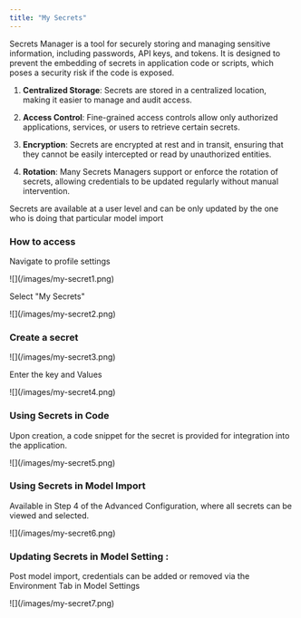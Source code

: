 ```yaml
---
title: "My Secrets"
---
```


Secrets Manager is a tool for securely storing and managing sensitive information, including passwords, API keys, and tokens. It is designed to prevent the embedding of secrets in application code or scripts, which poses a security risk if the code is exposed.

1.  **Centralized Storage**: Secrets are stored in a centralized location, making it easier to manage and audit access.

2.  **Access Control**: Fine-grained access controls allow only authorized applications, services, or users to retrieve certain secrets.

3.  **Encryption**: Secrets are encrypted at rest and in transit, ensuring that they cannot be easily intercepted or read by unauthorized entities.

4.  **Rotation**: Many Secrets Managers support or enforce the rotation of secrets, allowing credentials to be updated regularly without manual intervention.

Secrets are available at a user level and can be only updated by the one who is doing that particular model import 

### How to access

Navigate to profile settings

<Frame caption = "Profile Settings">![](/images/my-secret1.png)</Frame>

Select "My Secrets"

<Frame caption = "My Secrets">![](/images/my-secret2.png)</Frame>


### Create a secret 

<Frame caption = "Manage Secrets">![](/images/my-secret3.png)</Frame>


Enter the key and Values 

<Frame caption = "Manage Secrets">![](/images/my-secret4.png)</Frame>


### Using Secrets in Code 

Upon creation, a code snippet for the secret is provided for integration into the application.

<Frame caption = "Secret created">![](/images/my-secret5.png)</Frame>


### Using Secrets in Model Import 

Available in Step 4 of the Advanced Configuration, where all secrets can be viewed and selected.

<Frame caption = "Model Import"> ![](/images/my-secret6.png)</Frame>

### Updating Secrets in Model Setting : 

Post model import, credentials can be added or removed via the Environment Tab in Model Settings

<Frame caption="Model Settings">![](/images/my-secret7.png)</Frame>



